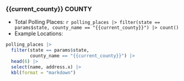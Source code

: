 ### {{current_county}} COUNTY

* Total Polling Places: `r polling_places |> filter(state == params$state, county_name == "{{current_county}}") |> count()`
* Example Locations:

```r
polling_places |> 
  filter(state == params$state, 
         county_name == "{{current_county}}") |> 
  head(6) |> 
  select(name, address.x) |> 
  kbl(format = "markdown")
```